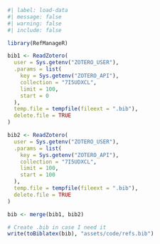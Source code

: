 ```r
#| label: load-data
#| message: false
#| warning: false
#| include: false

library(RefManageR)

bib1 <- ReadZotero(
  user = Sys.getenv("ZOTERO_USER"),
  .params = list(
    key = Sys.getenv("ZOTERO_API"),
    collection = "7I5UDXCL",
    limit = 100,
    start = 0
  ),
  temp.file = tempfile(fileext = ".bib"),
  delete.file = TRUE
)

bib2 <- ReadZotero(
  user = Sys.getenv("ZOTERO_USER"),
  .params = list(
    key = Sys.getenv("ZOTERO_API"),
    collection = "7I5UDXCL",
    limit = 100,
    start = 100
  ),
  temp.file = tempfile(fileext = ".bib"),
  delete.file = TRUE
)

bib <- merge(bib1, bib2)

# Create .bib in case I need it
write(toBiblatex(bib), "assets/code/refs.bib")
```
